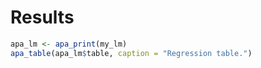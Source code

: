 # Results



```r
apa_lm <- apa_print(my_lm)
apa_table(apa_lm$table, caption = "Regression table.")
```